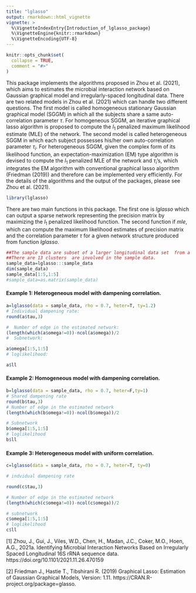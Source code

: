 ```yaml
---
title: "lglasso"
output: rmarkdown::html_vignette
vignette: >
  %\VignetteIndexEntry{Introduction_of_lglasso_package}
  %\VignetteEngine{knitr::rmarkdown}
  %\VignetteEncoding{UTF-8}
---
```


```r
knitr::opts_chunk$set(
  collapse = TRUE,
  comment = "#>"
)
```

This package implements the algorithms proposed in Zhou et al. (2021), which aims to estimates the microbial interaction network based on Gaussian graphical model and irregularly-spaced longitudinal data. There are two related models in Zhou et al. (2021)  which can handle two different questions.  The first model is called homogeneous stationary Gaussian graphical model (SGGM) in which all the subjects share a same auto-correlation parameter $\tau$. For homogeneous SGGM, an iterative graphical lasso algorithm is proposed to compute the $l_1$ penalized  maximum  likelihood estimate (MLE) of the network. The second model is called heterogeneous SGGM in which each subject possesses his/her own auto-correlation parameter $\tau_i$. For heterogeneous SGGM, given the complex form of its likelihood function, an expectation-maximization (EM) type algorithm is devised to compute the $l_1$ penalized MLE of the network and $\tau_i$'s, which integrates the  EM algorithm with conventional graphical lasso algorithm (Friedman (2019)) and therefore can be implemented  very efficiently. For the details of the algorithms and the output of the packages, please see Zhou et al. (2021). 




```r
library(lglasso)
```

There are two main functions in this package. The first one is $lglasso$ which can output a sparse network representing the precision matrix by maximizing the $l_1$ penalized likelihood function. The second function if $mle$, which can compute the maximum likelihood estimates of precision matrix and the correlation parameter $\tau$ for a given network structure produced from function $lglasso$.   

```r
##The sample data are subset of a larger longitudinal data set  from a clinical project. 
##There are 13 clusters  are involved in the sample data.
sample_data=lglasso:::sample_data
dim(sample_data)
sample_data[1:5,1:5]
#sample_data=as.matrix(sample_data)
```

#### Example 1: Heterogeneous model with dampening correlation. 
```r
a=lglasso(data = sample_data, rho = 0.7, heter=T, ty=1.2)
# Individual dampening rate:
round(a$tau,3)

#  Number of edge in the estimated network: 
(length(which(a$omega!=0))-ncol(a$omega))/2
#  Subnetwork:

a$omega[1:5,1:5]
# loglikelihood: 

a$ll

```


#### Example 2: Homogeneous model with dampening correlation. 
```r
b=lglasso(data = sample_data, rho = 0.7, heter=F,ty=1)
# Shared dampening rate
round(b$tau,3)
# Number of edge in the estimated network
(length(which(b$omega!=0))-ncol(b$omega))/2

# Subnetwork
b$omega[1:5,1:5]
# loglikelihood
b$ll


```


#### Example 3: Heterogeneous model with uniform correlation. 
```r
c=lglasso(data = sample_data, rho = 0.7, heter=T, ty=0)

# indvidual dampening rate

round(c$tau,3)

# Number of edge in the estimated network
(length(which(c$omega!=0))-ncol(c$omega))/2

# subnetwork
c$omega[1:5,1:5]
# loglikelihood 
c$ll
```


[1] Zhou, J., Gui, J., Viles, W.D., Chen, H., Madan, J.C., Coker, M.O., Hoen, A.G., 2021a. Identifying Microbial Interaction Networks Based on Irregularly Spaced Longitudinal 16S rRNA sequence data. https://doi.org/10.1101/2021.11.26.470159



[2] Friedman J., Hastie T., Tibshirani R. (2019)  Graphical Lasso: Estimation of Gaussian Graphical Models, Version: 1.11. https://CRAN.R-project.org/package=glasso. 

